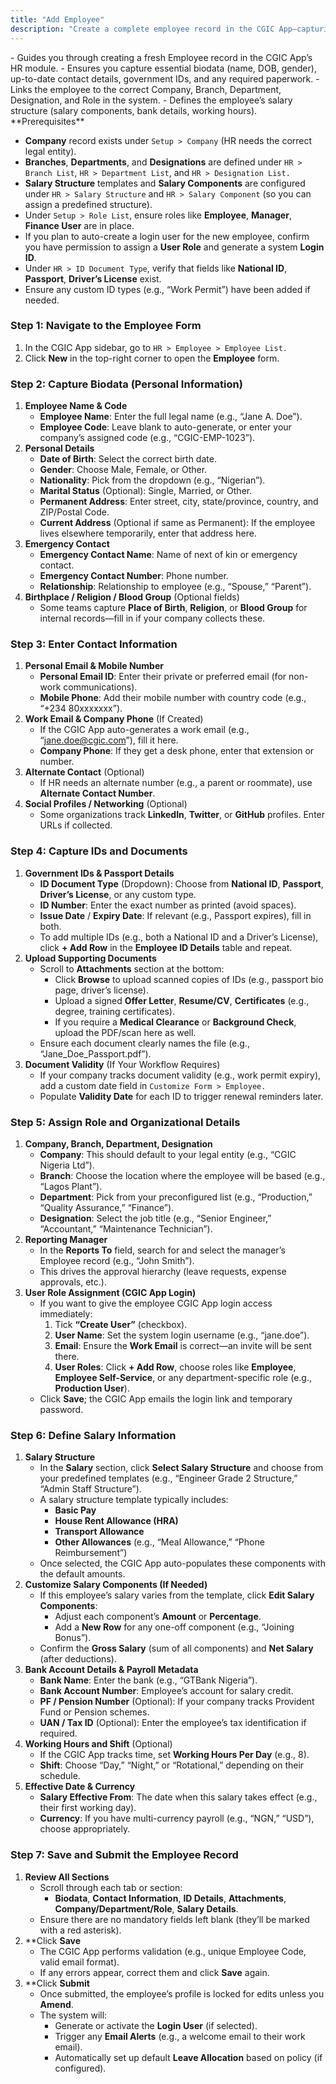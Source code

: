 ```yaml
---
title: "Add Employee"
description: "Create a complete employee record in the CGIC App—capturing their personal details, contact info, official IDs, supporting documents, assigned role, and salary structure—so HR and managers can onboard new team members seamlessly."
---
```


<Card title="What it does" icon="sparkles" iconType="duotone">
  - Guides you through creating a fresh Employee record in the CGIC App’s HR module.
  - Ensures you capture essential biodata (name, DOB, gender), up-to-date contact details, government IDs, and any required paperwork.
  - Links the employee to the correct Company, Branch, Department, Designation, and Role in the system.
  - Defines the employee’s salary structure (salary components, bank details, working hours).
</Card>

<Info>
  **Prerequisites**

  - **Company** record exists under `Setup > Company` (HR needs the correct legal entity).
  - **Branches**, **Departments**, and **Designations** are defined under `HR > Branch List`, `HR > Department List`, and `HR > Designation List.`
  - **Salary Structure** templates and **Salary Components** are configured under `HR > Salary Structure` and `HR > Salary Component` (so you can assign a predefined structure).
  - Under `Setup > Role List`, ensure roles like **Employee**, **Manager**, **Finance User** are in place.
  - If you plan to auto-create a login user for the new employee, confirm you have permission to assign a **User Role** and generate a system **Login ID**.
  - Under `HR > ID Document Type`, verify that fields like **National ID**, **Passport**, **Driver’s License** exist.
  - Ensure any custom ID types (e.g., “Work Permit”) have been added if needed.
</Info>

### Step 1: Navigate to the Employee Form

1. In the CGIC App sidebar, go to `HR > Employee > Employee List.`
2. Click **New** in the top-right corner to open the **Employee** form.

### Step 2: Capture Biodata (Personal Information)

1. **Employee Name & Code**
   - **Employee Name**: Enter the full legal name (e.g., “Jane A. Doe”).
   - **Employee Code**: Leave blank to auto-generate, or enter your company’s assigned code (e.g., “CGIC-EMP-1023”).
2. **Personal Details**
   - **Date of Birth**: Select the correct birth date.
   - **Gender**: Choose Male, Female, or Other.
   - **Nationality**: Pick from the dropdown (e.g., “Nigerian”).
   - **Marital Status** (Optional): Single, Married, or Other.
   - **Permanent Address**: Enter street, city, state/province, country, and ZIP/Postal Code.
   - **Current Address** (Optional if same as Permanent): If the employee lives elsewhere temporarily, enter that address here.
3. **Emergency Contact**
   - **Emergency Contact Name**: Name of next of kin or emergency contact.
   - **Emergency Contact Number**: Phone number.
   - **Relationship**: Relationship to employee (e.g., “Spouse,” “Parent”).
4. **Birthplace / Religion / Blood Group** (Optional fields)
   - Some teams capture **Place of Birth**, **Religion**, or **Blood Group** for internal records—fill in if your company collects these.

### Step 3: Enter Contact Information

1. **Personal Email & Mobile Number**
   - **Personal Email ID**: Enter their private or preferred email (for non-work communications).
   - **Mobile Phone**: Add their mobile number with country code (e.g., “\+234 80xxxxxxx”).
2. **Work Email & Company Phone** (If Created)
   - If the CGIC App auto-generates a work email (e.g., “[jane.doe@cgic.com](mailto:jane.doe@cgic.com)”), fill it here.
   - **Company Phone**: If they get a desk phone, enter that extension or number.
3. **Alternate Contact** (Optional)
   - If HR needs an alternate number (e.g., a parent or roommate), use **Alternate Contact Number**.
4. **Social Profiles / Networking** (Optional)
   - Some organizations track **LinkedIn**, **Twitter**, or **GitHub** profiles. Enter URLs if collected.

### Step 4: Capture IDs and Documents

1. **Government IDs & Passport Details**
   - **ID Document Type** (Dropdown): Choose from **National ID**, **Passport**, **Driver’s License**, or any custom type.
   - **ID Number**: Enter the exact number as printed (avoid spaces).
   - **Issue Date** / **Expiry Date**: If relevant (e.g., Passport expires), fill in both.
   - To add multiple IDs (e.g., both a National ID and a Driver’s License), click **\+ Add Row** in the **Employee ID Details** table and repeat.
2. **Upload Supporting Documents**
   - Scroll to **Attachments** section at the bottom:
     - Click **Browse** to upload scanned copies of IDs (e.g., passport bio page, driver’s license).
     - Upload a signed **Offer Letter**, **Resume/CV**, **Certificates** (e.g., degree, training certificates).
     - If you require a **Medical Clearance** or **Background Check**, upload the PDF/scan here as well.
   - Ensure each document clearly names the file (e.g., “Jane_Doe_Passport.pdf”).
3. **Document Validity** (If Your Workflow Requires)
   - If your company tracks document validity (e.g., work permit expiry), add a custom date field in `Customize Form > Employee.`
   - Populate **Validity Date** for each ID to trigger renewal reminders later.

### Step 5: Assign Role and Organizational Details

1. **Company, Branch, Department, Designation**
   - **Company**: This should default to your legal entity (e.g., “CGIC Nigeria Ltd”).
   - **Branch**: Choose the location where the employee will be based (e.g., “Lagos Plant”).
   - **Department**: Pick from your preconfigured list (e.g., “Production,” “Quality Assurance,” “Finance”).
   - **Designation**: Select the job title (e.g., “Senior Engineer,” “Accountant,” “Maintenance Technician”).
2. **Reporting Manager**
   - In the **Reports To** field, search for and select the manager’s Employee record (e.g., “John Smith”).
   - This drives the approval hierarchy (leave requests, expense approvals, etc.).
3. **User Role Assignment (CGIC App Login)**
   - If you want to give the employee CGIC App login access immediately:
     1. Tick **“Create User”** (checkbox).
     2. **User Name**: Set the system login username (e.g., “jane.doe”).
     3. **Email**: Ensure the **Work Email** is correct—an invite will be sent there.
     4. **User Roles**: Click **\+ Add Row**, choose roles like **Employee**, **Employee Self-Service**, or any department-specific role (e.g., **Production User**).
   - Click **Save**; the CGIC App emails the login link and temporary password.

### Step 6: Define Salary Information

1. **Salary Structure**
   - In the **Salary** section, click **Select Salary Structure** and choose from your predefined templates (e.g., “Engineer Grade 2 Structure,” “Admin Staff Structure”).
   - A salary structure template typically includes:
     - **Basic Pay**
     - **House Rent Allowance (HRA)**
     - **Transport Allowance**
     - **Other Allowances** (e.g., “Meal Allowance,” “Phone Reimbursement”)
   - Once selected, the CGIC App auto-populates these components with the default amounts.
2. **Customize Salary Components (If Needed)**
   - If this employee’s salary varies from the template, click **Edit Salary Components**:
     - Adjust each component’s **Amount** or **Percentage**.
     - Add a **New Row** for any one-off component (e.g., “Joining Bonus”).
   - Confirm the **Gross Salary** (sum of all components) and **Net Salary** (after deductions).
3. **Bank Account Details & Payroll Metadata**
   - **Bank Name**: Enter the bank (e.g., “GTBank Nigeria”).
   - **Bank Account Number**: Employee’s account for salary credit.
   - **PF / Pension Number** (Optional): If your company tracks Provident Fund or Pension schemes.
   - **UAN / Tax ID** (Optional): Enter the employee’s tax identification if required.
4. **Working Hours and Shift** (Optional)
   - If the CGIC App tracks time, set **Working Hours Per Day** (e.g., 8).
   - **Shift**: Choose “Day,” “Night,” or “Rotational,” depending on their schedule.
5. **Effective Date & Currency**
   - **Salary Effective From**: The date when this salary takes effect (e.g., their first working day).
   - **Currency**: If you have multi-currency payroll (e.g., “NGN,” “USD”), choose appropriately.

### Step 7: Save and Submit the Employee Record

1. **Review All Sections**
   - Scroll through each tab or section:
     - **Biodata**, **Contact Information**, **ID Details**, **Attachments**, **Company/Department/Role**, **Salary Details**.
   - Ensure there are no mandatory fields left blank (they’ll be marked with a red asterisk).
2. \*\*Click **Save**
   - The CGIC App performs validation (e.g., unique Employee Code, valid email format).
   - If any errors appear, correct them and click **Save** again.
3. \*\*Click **Submit**
   - Once submitted, the employee’s profile is locked for edits unless you **Amend**.
   - The system will:
     - Generate or activate the **Login User** (if selected).
     - Trigger any **Email Alerts** (e.g., a welcome email to their work email).
     - Automatically set up default **Leave Allocation** based on policy (if configured).
